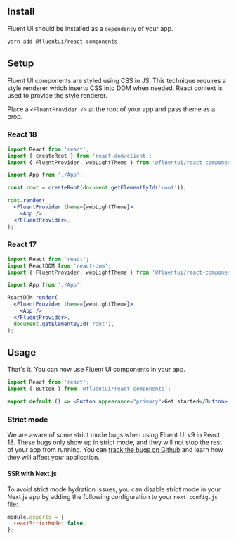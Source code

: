 
<Meta title="Concepts/Developer/Quick Start" />

## Install

Fluent UI should be installed as a `dependency` of your app.

```sh
yarn add @fluentui/react-components
```

## Setup

Fluent UI components are styled using CSS in JS. This technique requires a style renderer which inserts CSS into DOM when needed. React context is used to provide the style renderer.

Place a `<FluentProvider />` at the root of your app and pass theme as a prop.

### React 18

```jsx
import React from 'react';
import { createRoot } from 'react-dom/client';
import { FluentProvider, webLightTheme } from '@fluentui/react-components';

import App from './App';

const root = createRoot(document.getElementById('root'));

root.render(
  <FluentProvider theme={webLightTheme}>
    <App />
  </FluentProvider>,
);
```

### React 17

```jsx
import React from 'react';
import ReactDOM from 'react-dom';
import { FluentProvider, webLightTheme } from '@fluentui/react-components';

import App from './App';

ReactDOM.render(
  <FluentProvider theme={webLightTheme}>
    <App />
  </FluentProvider>,
  document.getElementById('root'),
);
```

## Usage

That's it. You can now use Fluent UI components in your app.

```jsx
import React from 'react';
import { Button } from '@fluentui/react-components';

export default () => <Button appearance="primary">Get started</Button>;
```

### Strict mode

We are aware of some strict mode bugs when using Fluent UI v9 in React 18. These bugs only show up in strict mode, and they will not stop the rest of your app from running.
You can [track the bugs on Github](https://github.com/microsoft/fluentui/issues?q=is%3Aopen+is%3Aissue+label%3A%22Area%3A+Strict+Mode%22+label%3A%22React+18%22) and learn how they will affect your application.

#### SSR with Next.js

To avoid strict mode hydration issues, you can disable strict mode in your Next.js app by adding the following configuration to your `next.config.js` file:

```js
module.exports = {
  reactStrictMode: false,
};
```
